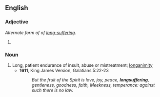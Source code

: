 ==English==

===Adjective===
{{en-adj}}

''Alternate form of of [[long-suffering]]''.

# {{defn|English}}

===Noun===
{{en-noun|-}}

# Long, patient endurance of insult, abuse or mistreatment; [[longanimity]]
#* '''1611''', King James Version, Galatians 5:22-23
#*: ''But the fruit of the Spirit is love, joy, peace, '''longsuffering''', gentleness, goodness, faith, Meekness, temperance: against such there is no law.''